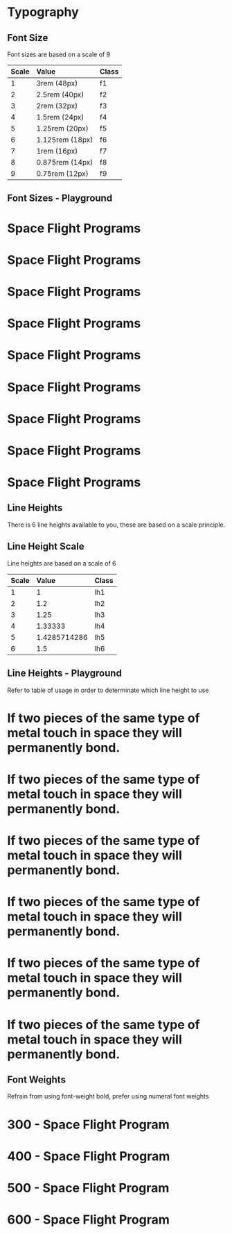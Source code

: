 
<Meta title="Materials|Typography" />

# Typography

## Font Size

Font sizes are based on a scale of 9

| Scale | Value           | Class |
| :---- | :-------------- | :---- |
| 1     | 3rem (48px)     | f1    |
| 2     | 2.5rem (40px)   | f2    |
| 3     | 2rem (32px)     | f3    |
| 4     | 1.5rem (24px)   | f4    |
| 5     | 1.25rem (20px)  | f5    |
| 6     | 1.125rem (18px) | f6    |
| 7     | 1rem (16px)     | f7    |
| 8     | 0.875rem (14px) | f8    |
| 9     | 0.75rem (12px)  | f9    |

## Font Sizes - Playground

<Story name="font sizes">
    <div>
        <h1 className="f1 pa0 ma0">Space Flight Programs</h1>
        <h1 className="f2 pa0 ma0">Space Flight Programs</h1>
        <h1 className="f3 pa0 ma0">Space Flight Programs</h1>
        <h1 className="f4 pa0 ma0">Space Flight Programs</h1>
        <h1 className="f5 pa0 ma0">Space Flight Programs</h1>
        <h1 className="f6 pa0 ma0">Space Flight Programs</h1>
        <h1 className="f7 pa0 ma0">Space Flight Programs</h1>
        <h1 className="f8 pa0 ma0">Space Flight Programs</h1>
        <h1 className="f9 pa0 ma0">Space Flight Programs</h1>
    </div>
</Story>

## Line Heights

There is 6 line heights available to you, these are based on a scale principle.

## Line Height Scale

Line heights are based on a scale of 6

| Scale | Value        | Class |
| :---- | :----------- | :---- |
| 1     | 1            | lh1   |
| 2     | 1.2          | lh2   |
| 3     | 1.25         | lh3   |
| 4     | 1.33333      | lh4   |
| 5     | 1.4285714286 | lh5   |
| 6     | 1.5          | lh6   |

## Line Heights - Playground

Refer to table of usage in order to determinate which line height to use

<Story name="line heights">
    <div>
        <h1 className="lh1">If two pieces of the same type of metal touch in space they will permanently bond.</h1>
        <h1 className="lh2">If two pieces of the same type of metal touch in space they will permanently bond.</h1>
        <h1 className="lh3">If two pieces of the same type of metal touch in space they will permanently bond.</h1>
        <h1 className="lh4">If two pieces of the same type of metal touch in space they will permanently bond.</h1>
        <h1 className="lh5">If two pieces of the same type of metal touch in space they will permanently bond.</h1>
        <h1 className="lh6">If two pieces of the same type of metal touch in space they will permanently bond.</h1>
    </div>
</Story>

## Font Weights

Refrain from using font-weight bold, prefer using numeral font weights

<Story name="font weights">
    <div>
        <h1 className="f3 fw3">300 - Space Flight Program</h1>
        <h1 className="f3 fw4">400 - Space Flight Program</h1>
        <h1 className="f3 fw5">500 - Space Flight Program</h1>
        <h1 className="f3 fw6">600 - Space Flight Program</h1>
    </div>
</Story>

